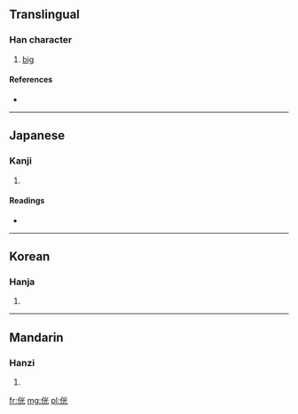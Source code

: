 ==Translingual==

===Han character===
{{Han char|rn=9|rad=人|as=06|sn=8|four=|canj=人火一山 (OFMU)}}

# [[big]]

====References====
* {{Han ref|kx=0101.230|dkj=00586|dj=0215.040|hdz=10147.090|uh=4F8A|ud=20362}}

----

==Japanese==

===Kanji===
{{ja-kanji|grade=|rs=人06}}

# {{defn|Japanese|sort=人06}}

====Readings====
* {{ja-readings|on=[[こう]] (kō)|kun=[[さかん]] (sakan)}}

----

==Korean==

===Hanja===
{{ko-hanja|hangeul=광|rv=gwang|mr=kwang}}

# {{defn|Korean|sort=人06}}

----

==Mandarin==

===Hanzi===
{{cmn-hanzi|pin=[[guāng]] ([[guang1]]), [[měi]] ([[mei3]])|wg=kuang<sup>1</sup>, mei<sup>3</sup>}}

# {{defn|Mandarin|sort=人06}}

[[fr:侊]]
[[mg:侊]]
[[pl:侊]]